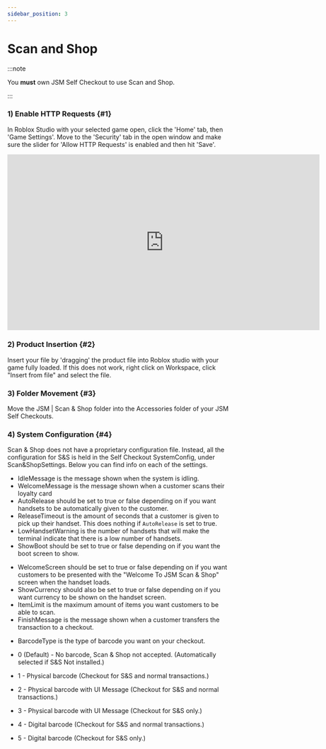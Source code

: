 ```yaml
---
sidebar_position: 3
---
```



# Scan and Shop

:::note

You **must** own JSM Self Checkout to use Scan and Shop.

:::

### 1) Enable HTTP Requests {#1}

In Roblox Studio with your selected game open, click the 'Home' tab, then 'Game Settings'. Move to the 'Security' tab in the open window and make sure the slider for 'Allow HTTP Requests' is enabled and then hit 'Save'.

<iframe width="705.61" height="397.5" src="https://www.youtube.com/embed/qtKN_3Moi7M" title="Enabling HTTP Requests" frameborder="0" allow="accelerometer; autoplay; clipboard-write; encrypted-media; gyroscope; picture-in-picture; web-share; fullscreen"></iframe>

### 2) Product Insertion {#2}

Insert your file by 'dragging' the product file into Roblox studio with your game fully loaded. If this does not work, right click on Workspace, click "Insert from file" and select the file.

### 3) Folder Movement {#3}

Move the JSM | Scan & Shop folder into the Accessories folder of your JSM Self Checkouts.

### 4) System Configuration {#4}

Scan & Shop does not have a proprietary configuration file. Instead, all the configuration for S&S is held in the Self Checkout SystemConfig, under Scan&ShopSettings. Below you can find info on each of the settings.

<Tabs>
<TabItem value="terminalsettings" label="TerminalSettings" default>

- IdleMessage is the message shown when the system is idling.
- WelcomeMessage is the message shown when a customer scans their loyalty card
- AutoRelease should be set to true or false depending on if you want handsets to be automatically given to the customer.
- ReleaseTimeout is the amount of seconds that a customer is given to pick up their handset. This does nothing if `AutoRelease` is set to true.
- LowHandsetWarning is the number of handsets that will make the terminal indicate that there is a low number of handsets.
- ShowBoot should be set to true or false depending on if you want the boot screen to show.

</TabItem>
<TabItem value="handsetsettings" label="HandsetSettings">

- WelcomeScreen should be set to true or false depending on if you want customers to be presented with the "Welcome To JSM Scan & Shop" screen when the handset loads.
- ShowCurrency should also be set to true or false depending on if you want currency to be shown on the handset screen.
- ItemLimit is the maximum amount of items you want customers to be able to scan.
- FinishMessage is the message shown when a customer transfers the transaction to a checkout.

</TabItem>
<TabItem value="checkoutsettings" label="CheckoutSettings">

- BarcodeType is the type of barcode you want on your checkout.

-	0  (Default) - No barcode, Scan & Shop not accepted. (Automatically selected if S&S Not installed.)
-	1			       - Physical barcode (Checkout for S&S and normal transactions.)
-	2            - Physical barcode with UI Message (Checkout for S&S and normal transactions.)
-	3            - Physical barcode with UI Message (Checkout for S&S only.)
-	4            - Digital barcode (Checkout for S&S and normal transactions.)
-	5            - Digital barcode (Checkout for S&S only.)

</TabItem>
</Tabs>
